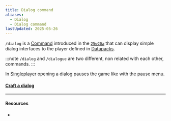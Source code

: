 ```yaml
---
title: Dialog command
aliases:
  - Dialog
  - Dialog command
lastUpdated: 2025-05-26
---
```



`/dialog` is a [Command](/command) introduced in the [`25w20a`](/25w20a) that can display simple dialog interfaces to the player defined in [Datapacks](/datapack).

:::note
`/dialog` and `/dialogue` are two different, non related with each other, commands. <Wiki src="https://minecraft.wiki/w/Commands/dialogue" name="Dialogue" /> 
:::

In [Singleplayer](/singleplayer) opening a dialog pauses the game like with the pause menu.

#### [Craft a dialog](/craftdialog)

---

#### Resources

- <Wiki src="https://minecraft.wiki/w/Dialog" />
